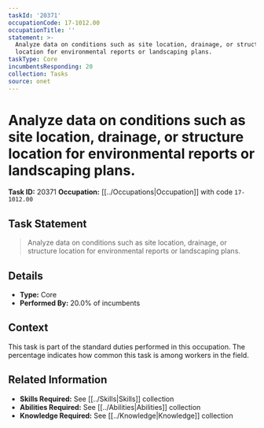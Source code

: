 ```yaml
---
taskId: '20371'
occupationCode: 17-1012.00
occupationTitle: ''
statement: >-
  Analyze data on conditions such as site location, drainage, or structure
  location for environmental reports or landscaping plans.
taskType: Core
incumbentsResponding: 20
collection: Tasks
source: onet
---
```

# Analyze data on conditions such as site location, drainage, or structure location for environmental reports or landscaping plans.

**Task ID:** 20371
**Occupation:** [[../Occupations|Occupation]] with code `17-1012.00`

## Task Statement

> Analyze data on conditions such as site location, drainage, or structure location for environmental reports or landscaping plans.

## Details

- **Type:** Core
- **Performed By:** 20.0% of incumbents

## Context

This task is part of the standard duties performed in this occupation. The percentage indicates how common this task is among workers in the field.

## Related Information

- **Skills Required:** See [[../Skills|Skills]] collection
- **Abilities Required:** See [[../Abilities|Abilities]] collection
- **Knowledge Required:** See [[../Knowledge|Knowledge]] collection
